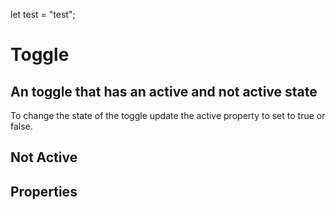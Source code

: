 
let test = "test";

<Meta title="FusedComponents / Toggle" component={Toggle} />

# Toggle

## An toggle that has an active and not active state
 
To change the state of the toggle update the active property to set to true or false.
## Not Active
<Preview>
    <Story name="Toggle">
        <Toggle />
    </Story>
</Preview>

<Preview>
    <Toggle/>
    <Toggle active />
</Preview>


## Properties

<Props of={Toggle} />
